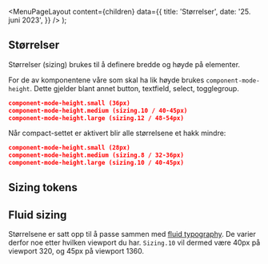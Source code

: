 
<Meta
  title='Størrelser'
  description='Beskrivelse'
/>

  <MenuPageLayout
    content={children}
    data={{
      title: 'Størrelser',
      date: '25. juni 2023',
    }}
  />
);

## Størrelser

Størrelser (sizing) brukes til å definere bredde og høyde på elementer.

For de av komponentene våre som skal ha lik høyde brukes `component-mode-height`. Dette gjelder blant annet button, textfield, select, togglegroup.

```json
component-mode-height.small (36px)
component-mode-height.medium (sizing.10 / 40-45px)
component-mode-height.large (sizing.12 / 48-54px)
```

Når compact-settet er aktivert blir alle størrelsene et hakk mindre:

```json
component-mode-height.small (28px)
component-mode-height.medium (sizing.8 / 32-36px)
component-mode-height.large (sizing.10 / 40-45px)
```

## Sizing tokens

<TokenList
  type='sizing'
  hideValue={true}
/>

## Fluid sizing

Størrelsene er satt opp til å passe sammen med [fluid typography](/grunnleggende/designelementer/typografi#fluid-typography). De varier derfor noe etter hvilken viewport du har. `Sizing.10` vil dermed være 40px på viewport 320, og 45px på viewport 1360.

<CodeSnippet
  children='"sizing": {
    "1": {
      "value": "{base_sizing}/16*{font-size.f0}",
      "type": "sizing",
      "description": "4px - 4.5px"
    },
    "2": {
      "value": "{base_sizing}*2/16*{font-size.f0}",
      "type": "sizing",
      "description": "8px - 9px"
    },
    "(...)"
    "10": {
      "value": "{base_sizing}*10/16*{font-size.f0}",
      "type": "sizing",
      "description": "40px - 45px"
    },
    "12": {
      "value": "({base_sizing}*12/16)*{font-size.f0}",
      "type": "sizing",
      "description": "48px - 54px"
    },
  }'
  language='json'
/>
